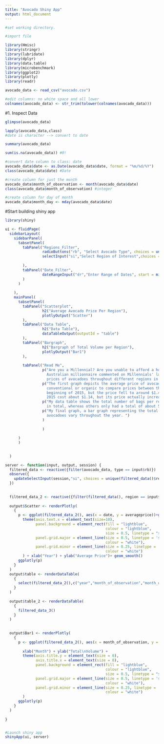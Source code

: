 ---
title: "Avocado Shiny App"
output: html_document
---

```{r}
#set working directory. 

#import file

library(Hmisc)
library(stringr)
library(lubridate)
library(dplyr)
library(data.table)
library(microbenchmark)
library(ggplot2)
library(plotly)
library(readr)
```

```{r}
avocado_data <- read_csv("avocado.csv")
```

```{r}
#edit columns: no white space and all lower
colnames(avocado_data) <- str_trim(tolower(colnames(avocado_data)))
```

#1. Inspect Data
```{r}
glimpse(avocado_data)

lapply(avocado_data,class)
#date is character --> convert to date

summary(avocado_data)

sum(is.na(avocado_data)) #0!
```

```{r}
#convert date column to class: date
avocado_data$date <- as.Date(avocado_data$date, format = "%m/%d/%Y")
class(avocado_data$date) #Date

#create column for just the month
avocado_data$month_of_observation <- month(avocado_data$date)
class(avocado_data$month_of_observation) #integer

#create column for day of month 
avocado_data$month_day <- mday(avocado_data$date)
```

#Start building shiny app
```{r}
library(shiny)

ui <- fluidPage(
  sidebarLayout(
    sidebarPanel(
      tabsetPanel(
        tabPanel("Regions_Filter",
                 radioButtons("rb", "Select Avocado Type", choices = unique(avocado_data$type), selected = unique(avocado_data$type)[1],inline = FALSE),
                 selectInput("si","Select Region of Interest",choices = unique(avocado_data$region))
                 
        ),
        tabPanel("Date_Filter",
                 dateRangeInput("dr","Enter Range of Dates", start = min(avocado_data$date), end = max(avocado_data$date))
        )
      )
      
    ),
    mainPanel(
      tabsetPanel(
        tabPanel("Scatterplot",
                 h2("Average Avocado Price Per Region"),
                 plotlyOutput("Scatter")
        ),
        tabPanel("Data Table",
                 h2("Data Table"),
                 dataTableOutput(outputId = "table")
        ),
        tabPanel("Bargraph",
                 h2("Bargraph of Total Volume per Region"),
                 plotlyOutput("Bar1")
        ),
        
        tabPanel("Read Me",
                 p("Are you a Millennial? Are you unable to afford a house because you continue to splurge on luxuries such as avocado toast? In May 2017, an
                   Australian millionnaire commented on Millennials' lack of homeownership because of said splurges. Now, I can use this data to compare the 
                   prices of avocadoes throughout different regions in the U.S. to see how much avocadoes truly cost. "),
                 p("The first graph depicts the average price of avocadoes in different regions during 2015 - 2018. I can alter avocado type to either
                   conventional or organic to compare prices between the two. For instance, an organic avocado in the Albany region cost about $1.87 in the
                   beginning of 2015, but the price fell to around $1.40 in the beginning of 2018. A conventional avocado in the same region in January
                   2015 cost about $1.14, but its price actually increased to $1.35 in the beginning of 2018."),
                 p("My data table shows the total number of bags per region for each week from 2015 to 2018. Some weeks had almost as many as 11,000 bags
                   in total, whereas others only had a total of about 5800 bags."),
                 p("My final graph, a bar graph representing the total volume of avocadoes per region, shows that total volume of convetional and organic
                   avocadoes vary throughout the year. ")
                 )
        
                 )
      
      )
      )
  
  
  )

server <- function(input, output, session) {
  filtered_data <- reactive({filter(avocado_data, type == input$rb)})
  observe({
    updateSelectInput(session,"si", choices = unique(filtered_data()$region))
  })
  
  
  filtered_data_2 <- reactive({filter(filtered_data(), region == input$si, date>=input$dr[1], date <= input$dr[2])})
  
  output$Scatter <- renderPlotly(
    {
      p <- ggplot(filtered_data_2(), aes(x = date, y = averageprice))+geom_point()+
        theme(axis.text.x = element_text(size=10),
              panel.background = element_rect(fill = "lightblue",
                                              colour = "lightblue",
                                              size = 0.5, linetype = "solid"),
              panel.grid.major = element_line(size = 0.5, linetype = 'solid',
                                              colour = "white"), 
              panel.grid.minor = element_line(size = 0.25, linetype = 'solid',
                                              colour = "white")
        ) + xlab("Year") + ylab("Average Price")+ geom_smooth()
      ggplotly(p)    
    }
  )
  output$table <- renderDataTable(
    {
      select(filtered_data_2(),c("year","month_of_observation","month_day","total_bags"))
    }
  )
  
  output$table_2 <- renderDataTable(
    {
      filtered_data_3()
    }
  )
  
  
  output$Bar1 <- renderPlotly(
    {
      p <- ggplot(filtered_data_2(), aes(x = month_of_observation, y = total_volume, height = 10)) + geom_bar(stat = "sum", fill = "#56B4E9")+
        
        xlab("Month") + ylab("Total\nVolume") +
        theme(axis.title.y = element_text(size = 8),
              axis.title.x = element_text(size = 8),
              panel.background = element_rect(fill = "lightblue",
                                              colour = "lightblue",
                                              size = 0.5, linetype = "solid"),
              panel.grid.major = element_line(size = 0.5, linetype = 'solid',
                                              colour = "white"),
              panel.grid.minor = element_line(size = 0.25, linetype = 'solid',
                                              colour = "white")
        ) 
      ggplotly(p)
    }
  )
  
}


#Launch shiny app
shinyApp(ui, server)

```